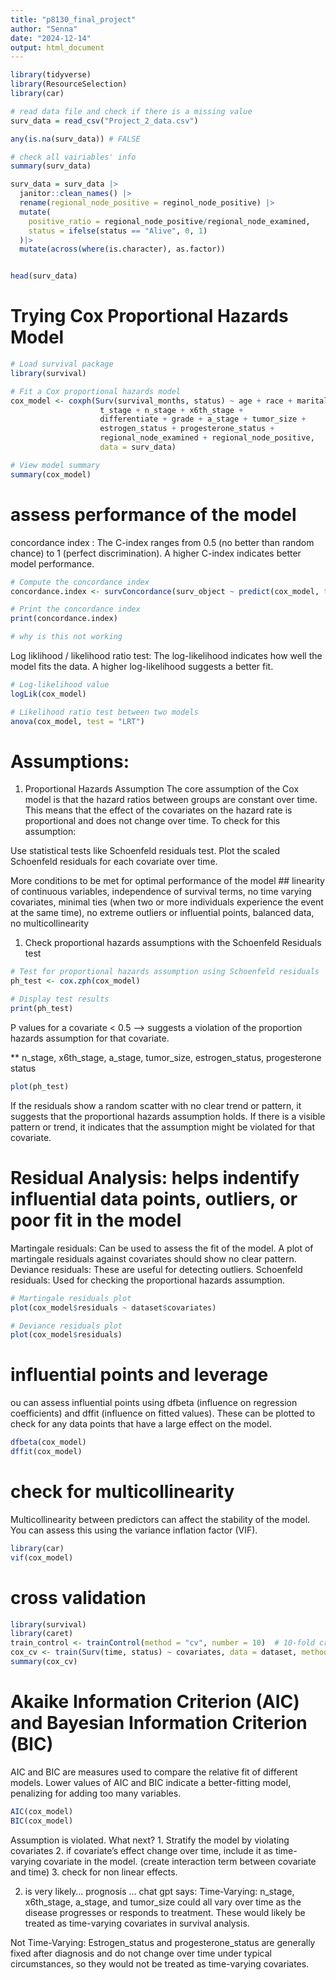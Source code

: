 ```yaml
---
title: "p8130_final_project"
author: "Senna"
date: "2024-12-14"
output: html_document
---
```


```r
library(tidyverse)
library(ResourceSelection)
library(car)

```

```r
# read data file and check if there is a missing value
surv_data = read_csv("Project_2_data.csv")

any(is.na(surv_data)) # FALSE

# check all vairiables' info
summary(surv_data)

```

```r
surv_data = surv_data |>
  janitor::clean_names() |>
  rename(regional_node_positive = reginol_node_positive) |>
  mutate(
    positive_ratio = regional_node_positive/regional_node_examined,
    status = ifelse(status == "Alive", 0, 1)
  )|>
  mutate(across(where(is.character), as.factor))


head(surv_data)
```

# Trying Cox Proportional Hazards Model
```r
# Load survival package
library(survival)

# Fit a Cox proportional hazards model
cox_model <- coxph(Surv(survival_months, status) ~ age + race + marital_status +
                    t_stage + n_stage + x6th_stage +
                    differentiate + grade + a_stage + tumor_size +
                    estrogen_status + progesterone_status +
                    regional_node_examined + regional_node_positive, 
                    data = surv_data)

# View model summary
summary(cox_model)
```
# assess performance of the model

concordance index : The C-index ranges from 0.5 (no better than random chance) to 1 (perfect discrimination). A higher C-index indicates better model performance.
```r

# Compute the concordance index
concordance.index <- survConcordance(surv_object ~ predict(cox_model, type = "risk"), data = surv_data)

# Print the concordance index
print(concordance.index)

# why is this not working

```

Log liklihood / likelihood ratio test: The log-likelihood indicates how well the model fits the data. A higher log-likelihood suggests a better fit.
```r
# Log-likelihood value
logLik(cox_model)

# Likelihood ratio test between two models
anova(cox_model, test = "LRT")
```



# Assumptions:
1. Proportional Hazards Assumption
The core assumption of the Cox model is that the hazard ratios between groups are constant over time. This means that the effect of the covariates on the hazard rate is proportional and does not change over time. To check for this assumption:

Use statistical tests like Schoenfeld residuals test.
Plot the scaled Schoenfeld residuals for each covariate over time.

More conditions to be met for optimal performance of the model
## linearity of continuous variables, independence of survival terms, no time varying covariates, minimal ties (when two or more individuals experience the event at the same time), no extreme outliers or influential points, balanced data, no multicollinearity


1. Check proportional hazards assumptions with the Schoenfeld Residuals test
```r
# Test for proportional hazards assumption using Schoenfeld residuals
ph_test <- cox.zph(cox_model)

# Display test results
print(ph_test)
```
P values for a covariate < 0.5 --> suggests a violation of the proportion hazards assumption for that covariate. 

** n_stage, x6th_stage, a_stage, tumor_size, estrogen_status, progesterone status

```r
plot(ph_test)
```
If the residuals show a random scatter with no clear trend or pattern, it suggests that the proportional hazards assumption holds.
If there is a visible pattern or trend, it indicates that the assumption might be violated for that covariate.


# Residual Analysis: helps indentify influential data points, outliers, or poor fit in the model

Martingale residuals: Can be used to assess the fit of the model. A plot of martingale residuals against covariates should show no clear pattern.
Deviance residuals: These are useful for detecting outliers.
Schoenfeld residuals: Used for checking the proportional hazards assumption.

```r
# Martingale residuals plot
plot(cox_model$residuals ~ dataset$covariates)

# Deviance residuals plot
plot(cox_model$residuals)

```

# influential points and leverage
ou can assess influential points using dfbeta (influence on regression coefficients) and dffit (influence on fitted values). These can be plotted to check for any data points that have a large effect on the model.
```r
dfbeta(cox_model)
dffit(cox_model)

```


# check for multicollinearity
Multicollinearity between predictors can affect the stability of the model. You can assess this using the variance inflation factor (VIF).
```r
library(car)
vif(cox_model)

```



# cross validation
```r
library(survival)
library(caret)
train_control <- trainControl(method = "cv", number = 10)  # 10-fold cross-validation
cox_cv <- train(Surv(time, status) ~ covariates, data = dataset, method = "coxph", trControl = train_control)
summary(cox_cv)
```
 
#  Akaike Information Criterion (AIC) and Bayesian Information Criterion (BIC)
AIC and BIC are measures used to compare the relative fit of different models. Lower values of AIC and BIC indicate a better-fitting model, penalizing for adding too many variables.
```r
AIC(cox_model)
BIC(cox_model)

```







Assumption is violated. What next?
1. Stratify the model by violating covariates
2. if covariate's effect change over time, include it as time-varying covariate in the model. (create interaction term between covariate and time)
3. check for non linear effects. 

2. is very likely... prognosis ... 
chat gpt says:
Time-Varying: n_stage, x6th_stage, a_stage, and tumor_size could all vary over time as the disease progresses or responds to treatment. These would likely be treated as time-varying covariates in survival analysis.

Not Time-Varying: Estrogen_status and progesterone_status are generally fixed after diagnosis and do not change over time under typical circumstances, so they would not be treated as time-varying covariates.


